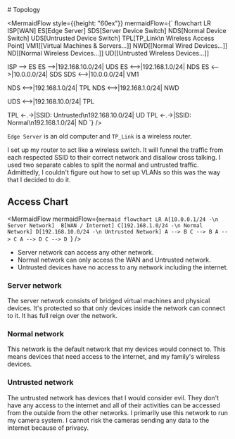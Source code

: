 
<Lazy>
# Topology

<MermaidFlow style={{height: "60ex"}}
mermaidFlow={`
flowchart LR
  ISP[WAN]
  ES[Edge Server]
  SDS[Server Device Switch]
  NDS[Normal Device Switch]
  UDS[Untrusted Device Switch]
  TPL[TP_Link\n Wireless Access Point]
  VM1[[Virtual Machines & Servers...]]
  NWD[[Normal Wired Devices...]]
  ND[[Normal Wireless Devices...]]
  UD[[Untrusted Wireless Devices...]]
  
  ISP --> ES
  ES -->|192.168.10.0/24| UDS
  ES <-->|192.168.1.0/24| NDS
  ES <-->|10.0.0.0/24| SDS
  SDS <-->|10.0.0.0/24| VM1
  
  NDS <-->|192.168.1.0/24| TPL
  NDS <-->|192.168.1.0/24| NWD
  
  UDS <-->|192.168.10.0/24| TPL
  
  TPL <-.->|SSID: Untrusted\n192.168.10.0/24| UD
  TPL <-.->|SSID: Normal\n192.168.1.0/24| ND
`} />

`Edge Server` is an old computer and `TP_Link` is a wireless router.

I set up my router to act like a wireless switch. It will funnel the traffic from each respected SSID to their correct network and disallow cross talking. I used two separate cables to split the normal and untrusted traffic. Admittedly, I couldn't figure out how to set up VLANs so this was the way that I decided to do it.

## Access Chart
<MermaidFlow mermaidFlow={`mermaid
flowchart LR
  A[10.0.0.1/24 -\n Server Network] 
  B[WAN / Internet]
  C[192.168.1.0/24 -\n Normal Network]
  D[192.168.10.0/24 -\n Untrusted Network]
  A --> B
  C --> B
  A --> C
  A --> D
  C --> D
`} />

- Server network can access any other network.
- Normal network can only access the WAN and Untrusted network.
- Untrusted devices have no access to any network including the internet.

### Server network
The server network consists of bridged virtual machines and physical devices. It's protected so that only devices inside the network can connect to it. It has full reign over the network.

### Normal network
This network is the default network that my devices would connect to. This means devices that need access to the internet, and my family's wireless devices.

### Untrusted network
The untrusted network has devices that I would consider evil. They don't have any access to the internet and all of their activities can be accessed from the outside from the other networks. I primarily use this network to run my camera system. I cannot risk the cameras sending any data to the internet because of privacy.

</Lazy>